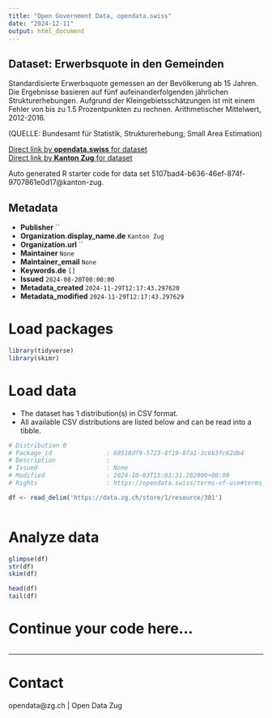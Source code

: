 ```yaml
---
title: "Open Government Data, opendata.swiss"
date: "2024-12-11"
output: html_document
---
```


## Dataset: Erwerbsquote in den Gemeinden

Standardisierte Erwerbsquote gemessen an der Bevölkerung ab 15 Jahren. Die Ergebnisse basieren auf fünf aufeinanderfolgenden jährlichen Strukturerhebungen. Aufgrund der Kleingebietsschätzungen ist mit einem Fehler von bis zu 1.5 Prozentpunkten zu rechnen.
Arithmetischer Mittelwert, 2012-2016.

(QUELLE: Bundesamt für Statistik, Strukturerhebung, Small Area Estimation)

[Direct link by **opendata.swiss** for dataset](https://opendata.swiss/de/dataset/erwerbsquote-in-den-gemeinden)<br>
[Direct link by **Kanton Zug** for dataset](https://www.zg.ch/behoerden/gesundheitsdirektion/statistikfachstelle/themen/arbeitsmarkt)

Auto generated R starter code for data set 5107bad4-b636-46ef-874f-9707861e0d17@kanton-zug.

## Metadata

- **Publisher** ``
- **Organization.display_name.de** `Kanton Zug`
- **Organization.url** ``
- **Maintainer** `None`
- **Maintainer_email** `None`
- **Keywords.de** `[]`
- **Issued** `2024-08-20T00:00:00`
- **Metadata_created** `2024-11-29T12:17:43.297620`
- **Metadata_modified** `2024-11-29T12:17:43.297629`


# Load packages

```r

library(tidyverse)
library(skimr)

```

# Load data

-   The dataset has 1 distribution(s) in CSV format.
-   All available CSV distributions are listed below and can be read into a tibble.

```r

# Distribution 0
# Package_id               : 69518df9-5723-4f19-8fa1-3c6b3fc62db4
# Description              : 
# Issued                   : None
# Modified                 : 2024-10-03T15:03:31.282000+00:00
# Rights                   : https://opendata.swiss/terms-of-use#terms_by

df <- read_delim('https://data.zg.ch/store/1/resource/301')



```

# Analyze data

```r

glimpse(df)
str(df)
skim(df)

head(df)
tail(df)

```

# Continue your code here...

```r

```

------------------------------------------------------------------------

# Contact

opendata@zg.ch | Open Data Zug
